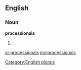 ==English==

===Noun===
'''processionals'''

# {{plural of|[[processional]]}}

[[Category:English plurals]]

[[ar:processionals]]
[[my:processionals]]